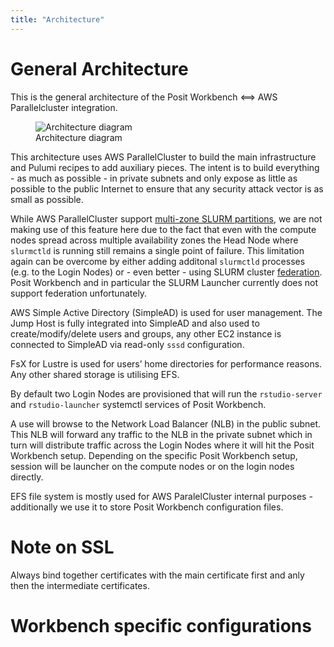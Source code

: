 ```yaml
---
title: "Architecture"
--- 
```


# General Architecture

This is the general architecture of the Posit Workbench <==> AWS Parallelcluster integration. 

![Architecture diagram](AWS PC.drawio.png){#architecture}

This architecture uses AWS ParallelCluster to build the main infrastructure and Pulumi recipes to add auxiliary pieces. The intent is to build everything - as much as possible - in private subnets and only expose as little as possible to the public Internet to ensure that any security attack vector is as small as possible. 

While AWS ParallelCluster support [multi-zone SLURM partitions](https://aws.amazon.com/blogs/hpc/multiple-availability-zones-now-supported-in-aws-parallelcluster-3-4/), we are not making use of this feature here due to the fact that even with the compute nodes spread across multiple availability zones the Head Node where `slurmctld` is running still remains a single point of failure. This limitation again can be overcome by either adding additonal `slurmctld` processes (e.g. to the Login Nodes) or - even better - using SLURM cluster [federation](https://isc23.hpcworkshops.com/08-federation-and-cache/60-federating-clusters.html). Posit Workbench and in particular the SLURM Launcher currently does not support federation unfortunately.

AWS Simple Active Directory (SimpleAD) is used for user management. The Jump Host is fully integrated into SimpleAD and also used to create/modify/delete users and groups, any other EC2 instance is connected to SimpleAD via read-only `sssd` configuration. 

FsX for Lustre is used for users' home directories for performance reasons. Any other shared storage is utilising EFS. 

By default two Login Nodes are provisioned that will run the `rstudio-server` and `rstudio-launcher` systemctl services of Posit Workbench. 

A use will browse to the Network Load Balancer (NLB) in the public subnet. This NLB will forward any traffic to the NLB in the private subnet which in turn will distribute traffic across the Login Nodes where it will hit the Posit Workbench setup. Depending on the specific Posit Workbench setup, session will be launcher on the compute nodes or on the login nodes directly. 

EFS file system is mostly used for AWS ParalelCluster internal purposes - additionally we use it to store Posit Workbench configuration files. 

# Note on SSL

Always bind together certificates with the main certificate first and anly then the intermediate certificates. 

# Workbench specific configurations
